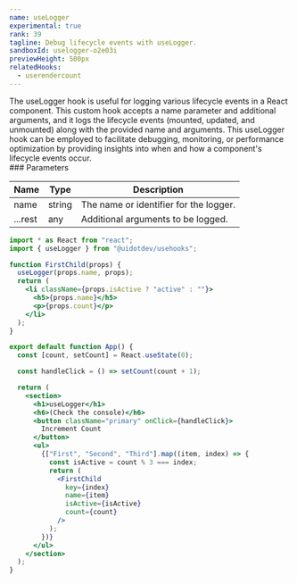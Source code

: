 ```yaml
---
name: useLogger
experimental: true
rank: 39
tagline: Debug lifecycle events with useLogger.
sandboxId: uselogger-o2e03i
previewHeight: 500px
relatedHooks:
  - userendercount
---
```



<HookDescription name={frontmatter.name}>
  The useLogger hook is useful for logging various lifecycle events in a React
  component. This custom hook accepts a name parameter and additional arguments,
  and it logs the lifecycle events (mounted, updated, and unmounted) along with
  the provided name and arguments. This useLogger hook can be employed to
  facilitate debugging, monitoring, or performance optimization by providing
  insights into when and how a component's lifecycle events occur.
</HookDescription>

<div class="reference">
  ### Parameters

  | Name    | Type   | Description                            |
  | ------- | ------ | -------------------------------------- |
  | name    | string | The name or identifier for the logger. |
  | ...rest | any    | Additional arguments to be logged.     |
</div>

<CodePreview
  sandboxId={frontmatter.sandboxId}
  previewHeight={frontmatter.previewHeight}
/>

<StaticCodeContainer>

```jsx
import * as React from "react";
import { useLogger } from "@uidotdev/usehooks";

function FirstChild(props) {
  useLogger(props.name, props);
  return (
    <li className={props.isActive ? "active" : ""}>
      <h5>{props.name}</h5>
      <p>{props.count}</p>
    </li>
  );
}

export default function App() {
  const [count, setCount] = React.useState(0);

  const handleClick = () => setCount(count + 1);

  return (
    <section>
      <h1>useLogger</h1>
      <h6>(Check the console)</h6>
      <button className="primary" onClick={handleClick}>
        Increment Count
      </button>
      <ul>
        {["First", "Second", "Third"].map((item, index) => {
          const isActive = count % 3 === index;
          return (
            <FirstChild
              key={index}
              name={item}
              isActive={isActive}
              count={count}
            />
          );
        })}
      </ul>
    </section>
  );
}
```

</StaticCodeContainer>

